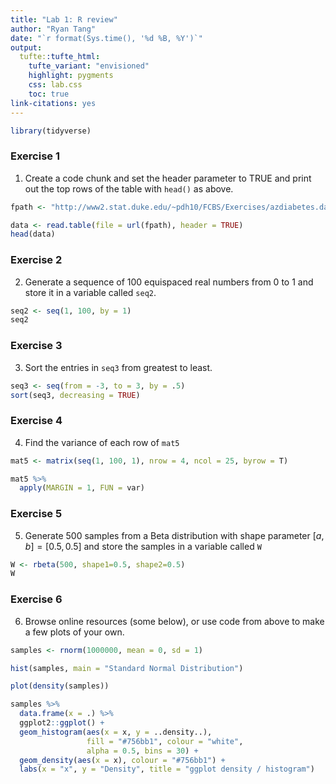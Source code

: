 ```yaml
---
title: "Lab 1: R review"
author: "Ryan Tang"
date: "`r format(Sys.time(), '%d %B, %Y')`"
output: 
  tufte::tufte_html:
    tufte_variant: "envisioned"
    highlight: pygments
    css: lab.css
    toc: true
link-citations: yes
---
```

```r
library(tidyverse)
```


### Exercise 1

1. Create a code chunk and set the header parameter to TRUE and print out the top rows of the table with `head()` as above.

```r
fpath <- "http://www2.stat.duke.edu/~pdh10/FCBS/Exercises/azdiabetes.dat"

data <- read.table(file = url(fpath), header = TRUE)
head(data)
```


### Exercise 2

2. Generate a sequence of $100$ equispaced real numbers from $0$ to $1$ and store it in a variable called `seq2`.
```r
seq2 <- seq(1, 100, by = 1)
seq2
```


### Exercise 3

3. Sort the entries in `seq3` from greatest to least.

```r
seq3 <- seq(from = -3, to = 3, by = .5)
sort(seq3, decreasing = TRUE)
```


### Exercise 4

4. Find the variance of each row of `mat5`

```r
mat5 <- matrix(seq(1, 100, 1), nrow = 4, ncol = 25, byrow = T)

mat5 %>%
  apply(MARGIN = 1, FUN = var)
```


### Exercise 5

5. Generate $500$ samples from a Beta distribution with shape parameter $[a, b] = [0.5, 0.5]$ and store the samples in a variable called `W`

```r
W <- rbeta(500, shape1=0.5, shape2=0.5)
W
```


### Exercise 6

6. Browse online resources (some below), or use code from above to make a few plots of your own.

```r
samples <- rnorm(1000000, mean = 0, sd = 1)

hist(samples, main = "Standard Normal Distribution")

plot(density(samples))

samples %>%
  data.frame(x = .) %>%
  ggplot2::ggplot() +
  geom_histogram(aes(x = x, y = ..density..), 
                 fill = "#756bb1", colour = "white", 
                 alpha = 0.5, bins = 30) +
  geom_density(aes(x = x), colour = "#756bb1") +
  labs(x = "x", y = "Density", title = "ggplot density / histogram")
```